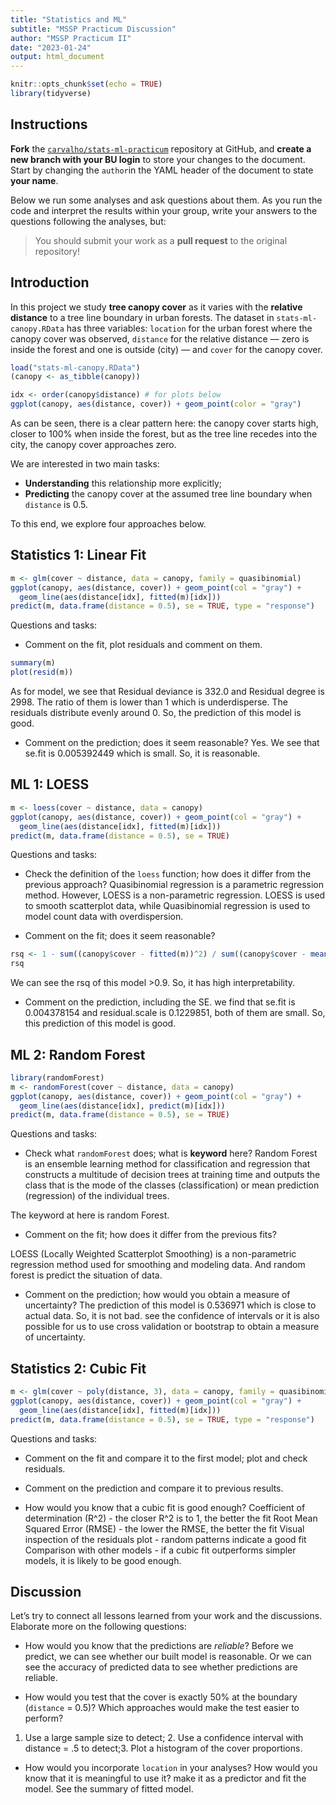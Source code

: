 ```yaml
---
title: "Statistics and ML"
subtitle: "MSSP Practicum Discussion"
author: "MSSP Practicum II"
date: "2023-01-24"
output: html_document
---
```


```r
knitr::opts_chunk$set(echo = TRUE)
library(tidyverse)
```

## Instructions

**Fork** the [`carvalho/stats-ml-practicum`](https://github.com/carvalho/stats-ml-practicum) repository at GitHub, and
**create a new branch with your BU login** to store your changes to the document.
Start by changing the `author`in the YAML header of the document to state **your name**.

Below we run some analyses and ask questions about them. As you run the code and
interpret the results within your group, write your answers to the questions following the analyses, but:

> You should submit your work as a **pull request** to the original repository!


## Introduction

In this project we study **tree canopy cover** as it varies with the
**relative distance** to a tree line boundary in urban forests. The dataset in
`stats-ml-canopy.RData` has three variables: `location` for the urban forest
where the canopy cover was observed, `distance` for the relative distance &mdash;
zero is inside the forest and one is outside (city) &mdash; and `cover` for the
canopy cover.

```r
load("stats-ml-canopy.RData")
(canopy <- as_tibble(canopy))

idx <- order(canopy$distance) # for plots below
ggplot(canopy, aes(distance, cover)) + geom_point(color = "gray")
```

As can be seen, there is a clear pattern here: the canopy cover starts high,
closer to 100% when inside the forest, but as the tree line recedes into the
city, the canopy cover approaches zero.

We are interested in two main tasks:

- **Understanding** this relationship more explicitly;
- **Predicting** the canopy cover at the assumed tree line boundary when
`distance` is 0.5.

To this end, we explore four approaches below.

## Statistics 1: Linear Fit

```r
m <- glm(cover ~ distance, data = canopy, family = quasibinomial)
ggplot(canopy, aes(distance, cover)) + geom_point(col = "gray") +
  geom_line(aes(distance[idx], fitted(m)[idx]))
predict(m, data.frame(distance = 0.5), se = TRUE, type = "response")
```

Questions and tasks:

- Comment on the fit, plot residuals and comment on them.
```r
summary(m)
plot(resid(m))
```
As for model, we see that Residual deviance is 332.0 and Residual degree is 2998. The ratio of them is lower than 1 which is underdisperse.
The residuals distribute evenly around 0. So, the prediction of this model is good.

- Comment on the prediction; does it seem reasonable?
Yes. We see that se.fit is 0.005392449 which is small. So, it is reasonable.


## ML 1: LOESS

```r
m <- loess(cover ~ distance, data = canopy)
ggplot(canopy, aes(distance, cover)) + geom_point(col = "gray") +
  geom_line(aes(distance[idx], fitted(m)[idx]))
predict(m, data.frame(distance = 0.5), se = TRUE)
```

Questions and tasks:

- Check the definition of the `loess` function; how does it differ from the previous approach?
Quasibinomial regression is a parametric regression method. However, LOESS is a non-parametric regression.
LOESS is used to smooth scatterplot data, while Quasibinomial regression is used to model count data with overdispersion.

- Comment on the fit; does it seem reasonable?
```r
rsq <- 1 - sum((canopy$cover - fitted(m))^2) / sum((canopy$cover - mean(canopy$cover))^2)
rsq
```
We can see the rsq of this model >0.9. So, it has high interpretability.

- Comment on the prediction, including the SE.
we find that se.fit is 0.004378154 and residual.scale is 0.1229851, both of them are small. So, this prediction of this model is good.

## ML 2: Random Forest

```r
library(randomForest)
m <- randomForest(cover ~ distance, data = canopy)
ggplot(canopy, aes(distance, cover)) + geom_point(col = "gray") +
  geom_line(aes(distance[idx], predict(m)[idx]))
predict(m, data.frame(distance = 0.5), se = TRUE)
```

Questions and tasks:

- Check what `randomForest` does; what is **keyword** here?
Random Forest is an ensemble learning method for classification and regression that constructs a multitude of decision trees at training time and outputs the class that is the mode of the classes (classification) or mean prediction (regression) of the individual trees.

The keyword at here is random Forest.

- Comment on the fit; how does it differ from the previous fits?


LOESS (Locally Weighted Scatterplot Smoothing) is a non-parametric regression method used for smoothing and modeling data. And random forest is predict the situation of data.

- Comment on the prediction; how would you obtain a measure of uncertainty?
The prediction of this model is 0.536971 which is close to actual data. So, it is not bad.
see the confidence of intervals or it is also possible for us to use cross validation or bootstrap to obtain a measure of uncertainty.

## Statistics 2: Cubic Fit

```r
m <- glm(cover ~ poly(distance, 3), data = canopy, family = quasibinomial)
ggplot(canopy, aes(distance, cover)) + geom_point(col = "gray") +
  geom_line(aes(distance[idx], fitted(m)[idx]))
predict(m, data.frame(distance = 0.5), se = TRUE, type = "response")
```

Questions and tasks:

- Comment on the fit and compare it to the first model; plot and check residuals.

- Comment on the prediction and compare it to previous results.

- How would you know that a cubic fit is good enough?
Coefficient of determination (R^2) - the closer R^2 is to 1, the better the fit
Root Mean Squared Error (RMSE) - the lower the RMSE, the better the fit
Visual inspection of the residuals plot - random patterns indicate a good fit
Comparison with other models - if a cubic fit outperforms simpler models, it is likely to be good enough.

## Discussion

Let's try to connect all lessons learned from your work and the discussions.
Elaborate more on the following questions:

- How would you know that the predictions are *reliable*?
Before we predict, we can see whether our built model is reasonable. 
Or we can see the accuracy of predicted data to see whether predictions are reliable.

- How would you test that the cover is exactly 50% at the boundary (`distance` = 0.5)? Which approaches would make the test easier to perform?
1. Use a large sample size to detect; 2. Use a confidence interval with distance = .5 to detect;3. Plot a histogram of the cover proportions.

- How would you incorporate `location` in your analyses? How would you know that
it is meaningful to use it?
make it as a predictor and fit the model. See the summary of fitted model.
